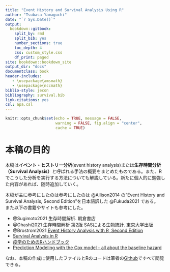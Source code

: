 ```yaml
--- 
title: "Event History and Survival Analysis Using R"
author: "Tsubasa Yamaguchi"
date: "`r Sys.Date()`"
output: 
  bookdown::gitbook:
    split_by: rmd  
    split_bib: yes  
    number_sections: true   
    toc_depth: 4 
    css: custom_style.css   
    df_print: paged  
site: bookdown::bookdown_site  
output_dir: "docs"  
documentclass: book  
header-includes:
   - \usepackage{amsmath}
   - \usepackage{nccmath}
biblio-style: jecon    
bibliography: survival.bib   
link-citations: yes
csl: apa.csl
---
```


```r
knitr::opts_chunk$set(echo = TRUE, message = FALSE,
                      warning = FALSE, fig.align = "center",
                      cache = TRUE)
```

# 本稿の目的 {-}   
本稿は**イベント・ヒストリー分析**(event history analysis)または**生存時間分析（Survival Analysis）**と呼ばれる手法の概要をまとめたものである。また、Rでこうした分析を実行する方法についても解説している。新たに個人的に勉強した内容があれば、随時追加していく。      

本稿が主に参考にしたのは参考にしたのは @Allison2014 の"Event History and Survival Analysis, Second Edition"を日本語訳した @Fukuda2021 である。  
また以下の書籍やサイトも参考にした。  

- @Sugimoto2021 生存時間解析. 朝倉書店  
- @Ohashi2021 生存時間解析 第2版 SASによる生物統計. 東京大学出版  
- @Brostrom2021 [Event History Analysis with R, Second Edition](https://ehar.se/r/ehar2/)  
- [Survival Analysis in R](https://www.emilyzabor.com/tutorials/survival_analysis_in_r_tutorial.html)  
- [疫学のためのRハンドブック](https://epirhandbook.com/jp/survival-analysis.html)  
- [Prediction Modeling with the Cox model - all about the baseline hazard](https://missingdatasolutions.rbind.io/2022/12/cox-baseline-hazard/)  

なお、本稿の作成に使用したファイルとRのコードは筆者の[Github](https://github.com/TsubasaYamaguchi-jinrui/SurvivalAnalysis)ですべて閲覧できる。  


